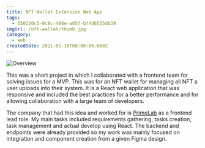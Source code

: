```yaml
---
title: NFT Wallet Extension Web App
tags:
  - 550220c5-0c8c-488e-a05f-bf4d6515db39
imgUrl: /nft-wallet/thumb.jpg
category:
  - web
createdDate: 2021-01-10T08:00:00.000Z
---
```


![Overview](/nft-wallet/1.jpg)

This was a short project in which I collaborated with a frontend team for solving issues for a MVP. This was for an NFT wallet for managing all NFT a user uploads into their system. It is a React web application that was responsive and included the best practices for a better performance and for allowing collaboration with a large team of developers.

The company that had this idea and worked for is [PrimeLab](https://primelab.io/) as a frontend lead role. My main tasks included requirements gathering, tasks creation, task management and actual develop using React. The backend and endpoints were already provided so my work was mainly focused on integration and component creation from a given Figma design.
